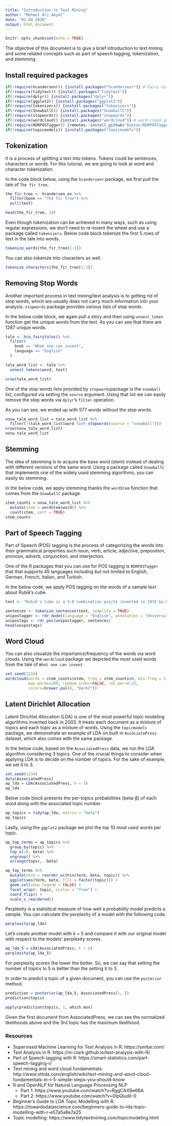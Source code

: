 ```yaml
---
title: "Introduction to Text Mining"
author: "Mehmet Ali Akyol"
date: "02.04.2020"
output: html_document
---
```


```r
knitr::opts_chunk$set(echo = TRUE)
```

The objective of this document is to give a brief introduction to text mining and some related concepts such as part of speech tagging, tokenization, and stemming.

## Install required packages
```r
if(!require(hcandersenr)) {install.packages("hcandersenr")} # Fairy tales and stories of H.C. Andersen
if(!require(tidytext)) {install.packages("tidytext")}
if(!require(dplyr)) {install.packages("dplyr")}
if(!require(ggplot2)) {install.packages("ggplot2")}
if(!require(tokenizers)) {install.packages("tokenizers")}
if(!require(SnowballC)) {install.packages("SnowballC")}
if(!require(stopwords)) {install.packages("stopwords")}
if(!require(wordcloud)) {install.packages("wordcloud")} # word-cloud generator 
if(!require(RDRPOSTagger)) {remotes::install_github("bnosac/RDRPOSTagger")} 
if(!require(topicmodels)) {install.packages("topicmodels")}
```

## Tokenization

It is a process of splitting a text into tokens. Tokens could be sentences, characters or words. For this tutorial, we are going to look at word and character tokenization.

In the code block below, using the `hcandersenr` package, we first pull the tale of `The fir tree`.

```r
the_fir_tree <- hcandersen_en %>%
  filter(book == "The fir tree") %>%
  pull(text)

head(the_fir_tree, 10)
```

Even though tokenization can be achieved in many ways, such as using regular expressions, we don't need to re-invent the wheel and use a package called `tokenizers`. Below code block tokenize the first 5 rows of text in the tale into words.

```r
tokenize_words(the_fir_tree[1:3])
```

You can also tokenize into characters as well.

```r
tokenize_characters(the_fir_tree[1:3])
```


## Removing Stop Words

Another important process in text mining/text analysis is to getting rid of stop words, which are usually does not carry much information into your analysis. `stopwords` package provides various lists of stop words. 

In the below code block, we again pull a story and then using `unnest_token` function get the unique words from the text. As you can see that there are 1287 unique words.

```r
tale <- hca_fairytales() %>%
  filter(
    book == "What one can invent",
    language == "English"
  )

tale_word_list <- tale %>%
  unnest_tokens(word, text)

nrow(tale_word_list)
```

One of the stop words lists provided by `stopwords`package is the `snowball` list, configured via setting the `source` argument. Using that list we can easily remove the stop words via `dplyr`'s `filter` operation. 

As you can see, we ended up with 577 words without the stop words.

```r
nosw_tale_word_list = tale_word_list %>%
  filter(!(tale_word_list$word %in% stopwords(source = "snowball")))
nrow(nosw_tale_word_list)
nosw_tale_word_list
```


## Stemming

The idea of stemming is to acquire the base word (stem) instead of dealing with different versions of the same word. Using a package called `SnowballC` that implements one of the widely used stemming algorithms, you can easily do stemming.

In the below code, we apply stemming thanks the `wordStem` function that comes from the `SnowballC` package. 

```r
stem_counts = nosw_tale_word_list %>%
  mutate(stem = wordStem(word)) %>%
  count(stem, sort = TRUE)
stem_counts
```


## Part of Speech Tagging

Part of Speech (POS) tagging is the process of categorizing the words into their grammatical properties such noun, verb, article, adjective, preposition, pronoun, adverb, conjunction, and interjection.

One of the R packages that you can use for POS tagging is `RDRPOSTagger` that that supports 45 languages including but not limited to English, German, French, Italian, and Turkish.

In the below code, we apply POS tagging on the words of a sample text about Rubik's cube. 

```r
text <- "Rubik's Cube is a 3-D combination puzzle invented in 1974 by Hungarian sculptor and professor of architecture Ernő Rubik. Originally called the Magic Cube, the puzzle was licensed by Rubik to be sold by Ideal Toy Corp. in 1980 via businessman Tibor Laczi and Seven Towns founder Tom Kremer, and won the German Game of the Year special award for Best Puzzle that year. As of January 2009, 350 million cubes had been sold worldwide making it the world's top-selling puzzle game. It is widely considered to be the world's best-selling toy."

sentences <- tokenize_sentences(text, simplify = TRUE)
unipostagger <- rdr_model(language = "English", annotation = "UniversalPOS")
unipostags <- rdr_pos(unipostagger, sentences)
head(unipostags)
```


## Word Cloud

You can also visualize the importance/frequency of the words via word clouds. Using the `wordcloud` package we depicted the most used words from the tale of `What one can invent`.

```r
set.seed(1234)
wordcloud(words = stem_counts$stem, freq = stem_counts$n, min.freq = 3,
          max.words=200, random.order=FALSE, rot.per=0.25, 
          colors=brewer.pal(8, "Dark2"))
```


## Latent Dirichlet Allocation

Latent Dirichlet Allocation (LDA) is one of the most powerful topic modeling algorithms invented back in 2003. It treats each document as a mixture of topics and each topic as a mixture of words. Using the `topicmodels` package, we demonstrate an example of LDA on built in `AssociatePress` dataset, which also comes with the same package.

In the below code, based on the `AssociatedPress` data, we run the LDA algorithm considering 3 topics. One of the crucial things to consider when applying LDA is to decide on the number of topics. For the sake of example, we set it to 3.

```r
set.seed(1234)
data(AssociatedPress)
ap_lda = LDA(AssociatedPress, k = 3)
ap_lda
```

Below code block presents the per-topics probabilities (beta-β) of each word along with the associated topic number.

```r
ap_topics = tidy(ap_lda, matrix = "beta")
ap_topics
```

Lastly, using the `ggplot2` package we plot the top 10 most used words per topic.

```r
ap_top_terms = ap_topics %>%
  group_by(topic) %>%
  top_n(10, beta) %>%
  ungroup() %>%
  arrange(topic, -beta)

ap_top_terms %>%
  mutate(term = reorder_within(term, beta, topic)) %>%
  ggplot(aes(term, beta, fill = factor(topic))) +
  geom_col(show.legend = FALSE) +
  facet_wrap(~ topic, scales = "free") +
  coord_flip() +
  scale_x_reordered()
```

Perplexity is a statistical measure of how well a probability model predicts a sample. You can calculate the perplexity of a model with the following code. 

```r
perplexity(ap_lda)
```

Let's create another model with k = 5 and compare it with our original model with respect to the models' perplexity scores.

```r
ap_lda_5 = LDA(AssociatedPress, k = 5)
perplexity(ap_lda_5)
```

For perplexity scores the lower the better. So, we can say that setting the number of topics to 5 is better than the setting it to 3.

In order to predict a topic of a given document, you can use the `posterior` method. 

```r
prediction = posterior(ap_lda_5, AssociatedPress[1, ])
prediction$topics
```

```r
apply(prediction$topics, 1, which.max)
```

Given the first document from AssociatedPress, we can see the normalized likelihoods above and the 3rd topic has the maximum likelihood.


### Resources
- Supervised Machine Learning for Text Analysis in R: https://smltar.com/
- Text Analysis in R: https://m-clark.github.io/text-analysis-with-R/
- Part of Speech tagging with R: https://smart-statistics.com/part-speech-tagging-r/
- Text mining and word cloud fundamentals: http://www.sthda.com/english/wiki/text-mining-and-word-cloud-fundamentals-in-r-5-simple-steps-you-should-know
- R and OpenNLP for Natural Language Processing NLP
  * Part 1: https://www.youtube.com/watch?v=RggCAXBe6BA
  * Part 2: https://www.youtube.com/watch?v=0lpQludiI-0
- Beginner’s Guide to LDA Topic Modelling with R: https://towardsdatascience.com/beginners-guide-to-lda-topic-modelling-with-r-e57a5a8e7a25
- Topic modelling: https://www.tidytextmining.com/topicmodeling.html

